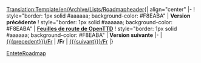<noinclude>[[Translation:Template/en/Archive/Lists/Roadmapheader]]</noinclude>{| align="center"
|-
! style="border: 1px solid #aaaaaa; background-color: #F8EABA" | '''Version précédente'''
! style="border: 1px solid #aaaaaa; background-color: #F8EABA" | '''[[fr/Archive/Lists/Feuille de route|Feuilles de route de OpenTTD]]'''
! style="border: 1px solid #aaaaaa; background-color: #F8EABA" | '''Version suivante'''
|- 
| [[{{{precedent}}}/Fr]]
| '''{{{courant}}}/Fr'''
| [[{{{suivant}}}/Fr]]
|}
<noinclude>[[Category:fr/Modèles|EnteteRoadmap]]</noinclude>